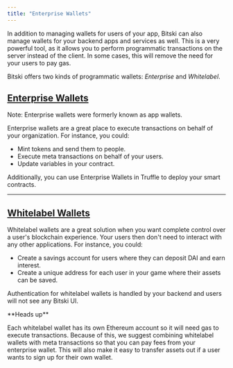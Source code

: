 ```yaml
---
title: "Enterprise Wallets"
---
```


In addition to managing wallets for users of your app, Bitski can also manage
wallets for your backend apps and services as well. This is a very powerful
tool, as it allows you to perform programmatic transactions on the server
instead of the client. In some cases, this will remove the need for your users
to pay gas.

Bitski offers two kinds of programmatic wallets: _Enterprise_ and _Whitelabel_.

## [Enterprise Wallets](/get-started/enterprise-wallet)

Note: Enterprise wallets were formerly known as app wallets.

Enterprise wallets are a great place to execute transactions on behalf of your
organization. For instance, you could:

- Mint tokens and send them to people.
- Execute meta transactions on behalf of your users.
- Update variables in your contract.

Additionally, you can use Enterprise Wallets in Truffle to deploy your smart
contracts.

---

## [Whitelabel Wallets](/get-started/whitelabel-wallet)

Whitelabel wallets are a great solution when you want complete control over a
user's blockchain experience. Your users then don't need to interact with any
other applications. For instance, you could:

- Create a savings account for users where they can deposit DAI and earn
  interest.
- Create a unique address for each user in your game where their assets can be
  saved.

Authentication for whitelabel wallets is handled by your backend and users will
not see any Bitski UI.

<Info>
**Heads up**

Each whitelabel wallet has its own Ethereum account so it will need gas to
execute transactions. Because of this, we suggest combining whitelabel wallets
with meta transactions so that you can pay fees from your enterprise wallet.
This will also make it easy to transfer assets out if a user wants to sign up
for their own wallet.

</Info>

